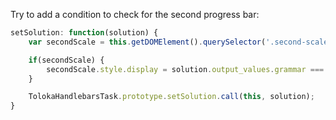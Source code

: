 <Cut title="How do I run setSolution validation in “OnRender”?">

Try to add a condition to check for the second progress bar:

```javascript
setSolution: function(solution) {
    var secondScale = this.getDOMElement().querySelector('.second-scale');

    if(secondScale) {
        secondScale.style.display = solution.output_values.grammar === 'no' ? 'block' : 'none';
    }

    TolokaHandlebarsTask.prototype.setSolution.call(this, solution);
}
```

</Cut>
